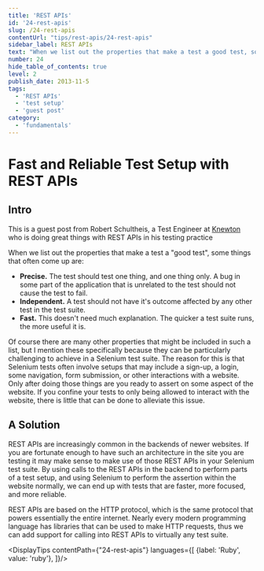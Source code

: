 ```yaml
---
title: 'REST APIs'
id: '24-rest-apis'
slug: /24-rest-apis
contentUrl: "tips/rest-apis/24-rest-apis"
sidebar_label: REST APIs
text: "When we list out the properties that make a test a good test, some things that often come up are: Precise. The test should test one thing, and one thing only. A bug in some part of the application that is unrelated to the test should not cause the test to fail."
number: 24
hide_table_of_contents: true
level: 2
publish_date: 2013-11-5
tags:
  - 'REST APIs'
  - 'test setup'
  - 'guest post'
category:
  - 'fundamentals'
---
```


# Fast and Reliable Test Setup with REST APIs

## Intro

This is a guest post from Robert Schultheis, a Test Engineer at [Knewton](http://www.knewton.com/) who is doing great things with REST
APIs in his testing practice

When we list out the properties that make a test a "good test", some things that often come up are:

+ **Precise.** The test should test one thing, and one thing only. A bug in some part of the application that is
unrelated to the test should not cause the test to fail.
+ **Independent.** A test should not have it's outcome affected by any other test in the test suite.
+ **Fast.** This doesn't need much explanation. The quicker a test suite runs, the more useful it is.

Of course there are many other properties that might be included in such a list, but I mention these specifically
because they can be particularly challenging to achieve in a Selenium test suite. The reason for this is that Selenium
tests often involve setups that may include a sign-up, a login, some navigation, form submission, or other
interactions with a website. Only after doing those things are you ready to assert on some aspect of the website.
If you confine your tests to only being allowed to interact with the website, there is little that can be done to
alleviate this issue.

## A Solution

REST APIs are increasingly common in the backends of newer websites. If you are fortunate enough to have such an
architecture in the site you are testing it may make sense to make use of those REST APIs in your Selenium test suite.
By using calls to the REST APIs in the backend to perform parts of a test setup, and using Selenium to perform the
assertion within the website normally, we can end up with tests that are faster, more focused, and more reliable.

REST APIs are based on the HTTP protocol, which is the same protocol that powers essentially the entire internet.
Nearly every modern programming language has libraries that can be used to make HTTP requests, thus we can add
support for calling into REST APIs to virtually any test suite.




<DisplayTips contentPath={"24-rest-apis"} languages={[
    {label: 'Ruby', value: 'ruby'},
]}/>

